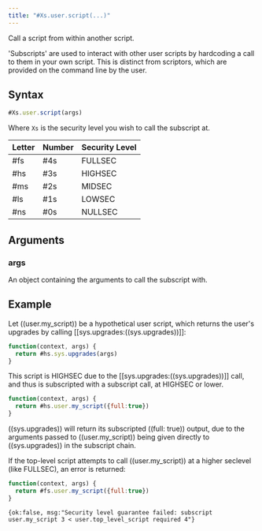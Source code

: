 ```yaml
---
title: "#Xs.user.script(...)"
---
```


Call a script from within another script.

'Subscripts' are used to interact with other user scripts by hardcoding a call to them in your own script. This is distinct from scriptors, which are provided on the command line by the user.

## Syntax

```js
#Xs.user.script(args)
```

Where `Xs` is the security level you wish to call the subscript at.

| Letter | Number | Security Level |
| ------ | ------ | -------------- |
| #fs    | #4s    | FULLSEC        |
| #hs    | #3s    | HIGHSEC        |
| #ms    | #2s    | MIDSEC         |
| #ls    | #1s    | LOWSEC         |
| #ns    | #0s    | NULLSEC        |

## Arguments

### args

An object containing the arguments to call the subscript with.

## Example

Let ((user.my_script)) be a hypothetical user script, which returns the user's upgrades by calling [[sys.upgrades:((sys.upgrades))]]:

```js
function(context, args) {
  return #hs.sys.upgrades(args)
}
```

This script is HIGHSEC due to the [[sys.upgrades:((sys.upgrades))]] call, and thus is subscripted with a subscript call, at HIGHSEC or lower.

```js
function(context, args) {
  return #hs.user.my_script({full:true})
}
```

((sys.upgrades)) will return its subscripted ((full: true)) output, due to the arguments passed to ((user.my_script)) being given directly to ((sys.upgrades)) in the subscript chain.

If the top-level script attempts to call ((user.my_script)) at a higher seclevel (like FULLSEC), an error is returned:

```js
function(context, args) {
  return #fs.user.my_script({full:true})
}
```

```
{ok:false, msg:"Security level guarantee failed: subscript user.my_script 3 < user.top_level_script required 4"}
```
